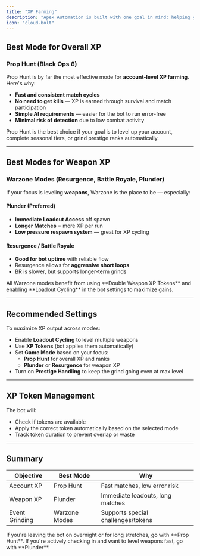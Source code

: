 ```yaml
---
title: "XP Farming"
description: "Apex Automation is built with one goal in mind: helping you gain as much XP as possible — efficiently and safely. This guide breaks down the best strategies and game modes to optimize your XP gains."
icon: "cloud-bolt"
---
```


## Best Mode for Overall XP

### Prop Hunt (Black Ops 6)

Prop Hunt is by far the most effective mode for **account-level XP farming**. Here's why:

- **Fast and consistent match cycles**
- **No need to get kills** — XP is earned through survival and match participation
- **Simple AI requirements** — easier for the bot to run error-free
- **Minimal risk of detection** due to low combat activity

<Callout icon="zap">
  Prop Hunt is the best choice if your goal is to level up your account, complete seasonal tiers, or grind prestige ranks automatically.
</Callout>

---

## Best Modes for Weapon XP

### Warzone Modes (Resurgence, Battle Royale, Plunder)

If your focus is leveling **weapons**, Warzone is the place to be — especially:

#### Plunder (Preferred)

- **Immediate Loadout Access** off spawn
- **Longer Matches** = more XP per run
- **Low pressure respawn system** — great for XP cycling

#### Resurgence / Battle Royale

- **Good for bot uptime** with reliable flow
- Resurgence allows for **aggressive short loops**
- BR is slower, but supports longer-term grinds

<Info>
  All Warzone modes benefit from using **Double Weapon XP Tokens** and enabling **Loadout Cycling** in the bot settings to maximize gains.
</Info>

---

## Recommended Settings

To maximize XP output across modes:

- Enable **Loadout Cycling** to level multiple weapons
- Use **XP Tokens** (bot applies them automatically)
- Set **Game Mode** based on your focus:
  - **Prop Hunt** for overall XP and ranks
  - **Plunder** or **Resurgence** for weapon XP
- Turn on **Prestige Handling** to keep the grind going even at max level

---

## XP Token Management

The bot will:
- Check if tokens are available
- Apply the correct token automatically based on the selected mode
- Track token duration to prevent overlap or waste

---

## Summary

| Objective       | Best Mode       | Why                                |
|----------------|------------------|-------------------------------------|
| Account XP     | Prop Hunt        | Fast matches, low error risk        |
| Weapon XP      | Plunder          | Immediate loadouts, long matches    |
| Event Grinding | Warzone Modes    | Supports special challenges/tokens  |

<Tip>
  If you're leaving the bot on overnight or for long stretches, go with **Prop Hunt**. If you're actively checking in and want to level weapons fast, go with **Plunder**.
</Tip>

